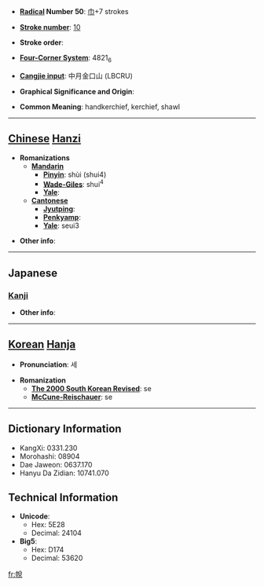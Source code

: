 * '''[[Wiktionary:Chinese radical index| Radical]] Number 50''': [[Wiktionary:Chinese radical index 巾|巾]]+7 strokes

* '''[[Wiktionary:Chinese total strokes index|Stroke number]]''': [[Wiktionary:Chinese total strokes index 10|10]]

* '''Stroke order''': 

* '''[[Wiktionary:Chinese four corner index|Four-Corner System]]''': 4821<sub>6</sub>

* '''[[Wiktionary:Chinese Cangjie index|Cangjie input]]''': 中月金口山 (LBCRU)

* '''Graphical Significance and Origin''': 

* '''Common Meaning''': handkerchief, kerchief, shawl

----

== [[Chinese]] [[Hanzi]] ==

* '''Romanizations'''
** '''[[Mandarin]]'''
*** '''[[Pinyin]]''': shùi (shui4)
*** '''[[Wade-Giles]]''': shui<sup>4</sup>
*** '''[[Yale]]''': 
** '''[[Cantonese]]'''
*** '''[[Jyutping]]''':
*** '''[[Penkyamp]]''': 
*** '''[[Yale]]''': seui3

* '''Other info''': 

----

==Japanese==
===[[Kanji]]===
{{kanji|on readings=[[せい]] (sei), [[さい]] (sai), [[えつ]] (etsu), [[えち]] (echi), [[すい]] (sui), [[ぜい]] (zei)
|kun readings=[[てふき]] (tefuki)
}}

* '''Other info''':  

----

== [[Korean]] [[Hanja]] ==

* '''Pronunciation''': 세

* '''Romanization'''
** '''[[The 2000 South Korean Revised Romanization|The 2000 South Korean Revised]]''': se
** '''[[McCune-Reischauer]]''': se

----

== Dictionary Information ==

* KangXi: 0331.230
* Morohashi: 08904
* Dae Jaweon: 0637.170
* Hanyu Da Zidian: 10741.070

== Technical Information ==

* '''Unicode''':
** Hex: 5E28
** Decimal: 24104
* '''Big5''':
** Hex: D174
** Decimal: 53620

[[fr:帨]]